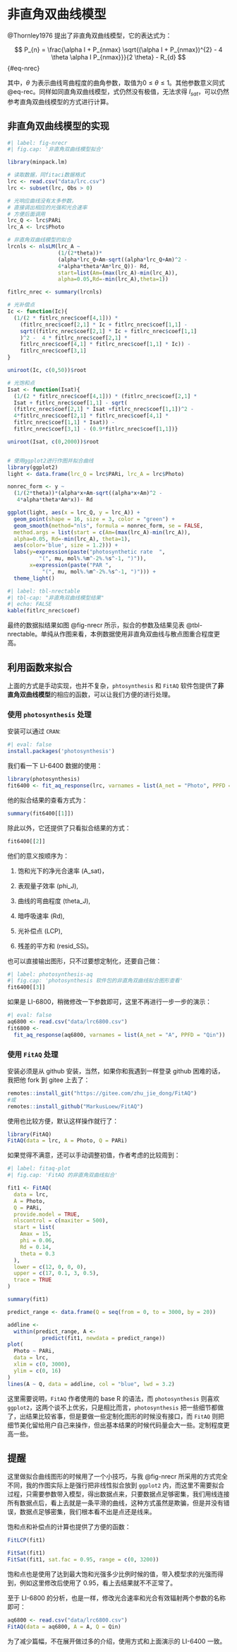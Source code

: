 # 非直角双曲线模型 {#sec-non-hypo}

@Thornley1976 提出了非直角双曲线模型，它的表达式为：

$$
P_{n} = \frac{\alpha I + P_{nmax} \sqrt{(\alpha I + P_{nmax})^{2} - 4  \theta \alpha I P_{nmax}}}{2 \theta} - R_{d}
$$ {#eq-nrec}

其中，$\theta$ 为表示曲线弯曲程度的曲角参数，取值为$0\leq \theta \leq 1$。其他参数意义同式 @eq-rec。同样如同直角双曲线模型，式仍然没有极值，无法求得 $I_{sat}$，可以仍然参考直角双曲线模型的方式进行计算。

## 非直角双曲线模型的实现 {#sec-nonrec_mode_exam}

```r
#| label: fig-nrecr
#| fig.cap: '非直角双曲线模型拟合'

library(minpack.lm)

# 读取数据，同fitaci数据格式
lrc <- read.csv("data/lrc.csv")
lrc <- subset(lrc, Obs > 0)

# 光响应曲线没有太多参数，
# 直接调出相应的光强和光合速率
# 方便后面调用
lrc_Q <- lrc$PARi
lrc_A <- lrc$Photo 

# 非直角双曲线模型的拟合
lrcnls <- nlsLM(lrc_A ~ 
                (1/(2*theta))*
                (alpha*lrc_Q+Am-sqrt((alpha*lrc_Q+Am)^2 - 
                4*alpha*theta*Am*lrc_Q))- Rd,
                start=list(Am=(max(lrc_A)-min(lrc_A)),
                alpha=0.05,Rd=-min(lrc_A),theta=1)) 

fitlrc_nrec <- summary(lrcnls)

# 光补偿点
Ic <- function(Ic){
  (1/(2 * fitlrc_nrec$coef[4,1])) * 
    (fitlrc_nrec$coef[2,1] * Ic + fitlrc_nrec$coef[1,1] - 
    sqrt((fitlrc_nrec$coef[2,1] * Ic + fitlrc_nrec$coef[1,1]
    )^2 -  4 * fitlrc_nrec$coef[2,1] * 
    fitlrc_nrec$coef[4,1] * fitlrc_nrec$coef[1,1] * Ic)) -
    fitlrc_nrec$coef[3,1]
}

uniroot(Ic, c(0,50))$root  

# 光饱和点
Isat <- function(Isat){
  (1/(2 * fitlrc_nrec$coef[4,1])) * (fitlrc_nrec$coef[2,1] * 
  Isat + fitlrc_nrec$coef[1,1] - sqrt(
  (fitlrc_nrec$coef[2,1] * Isat +fitlrc_nrec$coef[1,1])^2 - 
  4*fitlrc_nrec$coef[2,1] * fitlrc_nrec$coef[4,1] * 
  fitlrc_nrec$coef[1,1] * Isat)) - 
  fitlrc_nrec$coef[3,1] - (0.9*fitlrc_nrec$coef[1,1])}

uniroot(Isat, c(0,2000))$root


# 使用ggplot2进行作图并拟合曲线
library(ggplot2)
light <- data.frame(lrc_Q = lrc$PARi, lrc_A = lrc$Photo)

nonrec_form <- y ~ 
  (1/(2*theta))*(alpha*x+Am-sqrt((alpha*x+Am)^2 - 
   4*alpha*theta*Am*x))- Rd

ggplot(light, aes(x = lrc_Q, y = lrc_A)) + 
  geom_point(shape = 16, size = 3, color = "green") + 
  geom_smooth(method="nls", formula = nonrec_form, se = FALSE,
  method.args = list(start = c(Am=(max(lrc_A)-min(lrc_A)), 
  alpha=0.05, Rd=-min(lrc_A), theta=1), 
  aes(color='blue', size = 1.2))) +
  labs(y=expression(paste("photosynthetic rate  ", 
          "(", mu, mol%.%m^-2%.%s^-1, ")")), 
       x=expression(paste("PAR ", 
           "(", mu, mol%.%m^-2%.%s^-1, ")"))) +
  theme_light()
```

```r
#| label: tbl-nrectable
#| tbl-cap: "非直角双曲线模型结果"
#| echo: FALSE
kable(fitlrc_nrec$coef)
```

最终的数据拟结果如图 @fig-nrecr 所示，拟合的参数及结果见表 @tbl-nrectable。单纯从作图来看，本例数据使用非直角双曲线与散点图重合程度更高。

## 利用函数来拟合 {#sec-fitqa-quick}

上面的方式是手动实现，也并不复杂，`phtosynthesis` 和 `FitAQ` 软件包提供了**非直角双曲线模型**的相应的函数，可以让我们方便的进行处理。

### 使用 `photosynthesis` 处理 {#sec-photosyn-aq}


安装可以通过 `CRAN`:

```r
#| eval: false
install.packages('photosynthesis')
```

我们看一下 LI-6400 数据的使用：

```r
library(photosynthesis)
fit6400 <- fit_aq_response(lrc, varnames = list(A_net = "Photo", PPFD = "PARi"))
```

他的拟合结果的查看方式为：

```r
summary(fit6400[[1]])
```

除此以外，它还提供了只看拟合结果的方式：

```r
fit6400[[2]]
```
他们的意义按顺序为：

1. 饱和光下的净光合速率 (A_sat)，

2. 表观量子效率 (phi_J),

3.  曲线的弯曲程度 (theta_J),

4. 暗呼吸速率 (Rd),

5. 光补偿点 (LCP),

6. 残差的平方和 (resid_SS)。

也可以直接输出图形，只不过要想定制化，还要自己做：

```r
#| label: photosynthesis-aq
#| fig.cap: 'photosynthesis 软件包的非直角双曲线拟合图形查看'
fit6400[[3]]
```

如果是 LI-6800，稍微修改一下参数即可，这里不再进行一步一步的演示：

```r
#| eval: false
aq6800 <- read.csv("data/lrc6800.csv")
fit6800 <-
  fit_aq_response(aq6800, varnames = list(A_net = "A", PPFD = "Qin"))

```

### 使用 `FitAQ` 处理 {#sec-fiaq}

安装必须是从 github 安装，当然，如果你和我遇到一样登录 github 困难的话，我把他 fork 到 gitee 上去了：

```.r

remotes::install_git("https://gitee.com/zhu_jie_dong/FitAQ")
#或
remotes::install_github("MarkusLoew/FitAQ")
```

使用也比较方便，默认这样操作就行了：

```r
library(FitAQ)
FitAQ(data = lrc, A = Photo, Q = PARi)
```

如果觉得不满意，还可以手动调整初值，作者考虑的比较周到：

```r
#| label: fitaq-plot
#| fig.cap: 'FitAQ 的非直角双曲线拟合'

fit1 <- FitAQ(
  data = lrc,
  A = Photo,
  Q = PARi,
  provide.model = TRUE,
  nlscontrol = c(maxiter = 500),
  start = list(
    Amax = 15,
    phi = 0.06,
    Rd = 0.14,
    theta = 0.3
  ),
  lower = c(12, 0, 0, 0),
  upper = c(17, 0.1, 3, 0.5),
  trace = TRUE
)

summary(fit1)

predict_range <- data.frame(Q = seq(from = 0, to = 3000, by = 20))

addline <-
  within(predict_range, A <-
           predict(fit1, newdata = predict_range))
plot(
  Photo ~ PARi,
  data = lrc,
  xlim = c(0, 3000),
  ylim = c(0, 16)
)
lines(A ~ Q, data = addline, col = "blue", lwd = 3.2)
```
这里需要说明，`FitAQ` 作者使用的 base R 的语法，而 `photosynthesis` 则喜欢 `ggplot2`，这两个谈不上优劣，只是相比而言，`photosynthesis` 把一些细节都做了，出结果比较省事，但是要做一些定制化图形的时候没有接口，而 `FitAQ` 则把细节美化留给用户自己来操作，但出基本结果的时候代码量会大一些。定制程度更高一些。

:::{.callout-tip}
## 提醒

这里做拟合曲线图形的时候用了一个小技巧，与我 @fig-nrecr 所采用的方式完全不同，我的作图实际上是强行把非线性拟合放到 `ggplot2` 内，而这里不需要拟合过程，只需要参数带入模型，得出数据点来，只要数据点足够密集，我们用线连接所有数据点后，看上去就是一条平滑的曲线，这种方式虽然是欺骗，但是并没有错误，数据点足够密集，我们根本看不出是点还是线来。
:::

饱和点和补偿点的计算也提供了方便的函数：

```r
FitLCP(fit1)

FitSat(fit1)
FitSat(fit1, sat.fac = 0.95, range = c(0, 3200))
```

饱和点也是使用了达到最大饱和光强多少比例时候的值，带入模型求的光强而得到，例如这里修改后使用了 0.95，看上去结果就不不正常了。

至于 LI-6800 的分析，也是一样，修改光合速率和光合有效辐射两个参数的名称即可：

```r
aq6800 <- read.csv("data/lrc6800.csv")
FitAQ(data = aq6800, A = A, Q = Qin)
```

为了减少篇幅，不在展开做过多的介绍，使用方式和上面演示的 LI-6400 一致。
